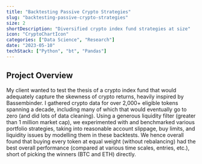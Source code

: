 ```yaml
---
title: "Backtesting Passive Crypto Strategies"
slug: "backtesting-passive-crypto-strategies"
size: 2
shortDescription: "Diversified crypto index fund strategies at size"
icon: "CryptoChartIcon"
categories: ["Data Science", "Research"]
date: "2023-05-10"
techStack: ["Python", "bt", "Pandas"]
---
```


## Project Overview

My client wanted to test the thesis of a crypto index fund that would adequately capture the skewness of crypto returns, heavily inspired by Bassembinder.
I gathered crypto data for over 2,000+ eligible tokens spanning a decade, including many of which that would eventually go to zero (and did lots of data cleaning). 
Using a generous liquidity filter (greater than 1 million market cap), we experimented with and benchmarked various portfolio strategies, taking into reasonable account slippage, buy limits, and liquidity issues by modelling them in these backtests.
We hence overall found that buying every token at equal weight (without rebalancing) had the best overall performance (compared at various time scales, entries, etc.), short of picking the winners (BTC and ETH) directly.
